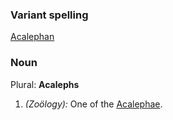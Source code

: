 ===Variant spelling===
[[Acalephan]]
===Noun===
Plural: '''Acalephs'''
#''(Zoölogy):'' One of the [[Acalephae]].
